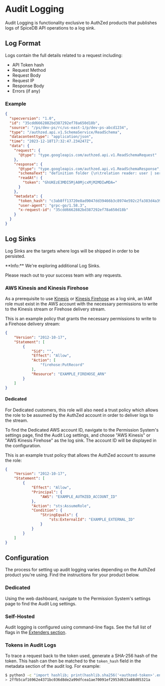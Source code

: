
# Audit Logging

Audit Logging is functionality exclusive to AuthZed products that publishes logs of SpiceDB API operations to a log sink.

## Log Format

Logs contain the full details related to a request including:

- API Token hash
- Request Method
- Request Body
- Request IP
- Response Body
- Errors (if any)

### Example

```json
{
  "specversion": "1.0",
  "id": "35cdd6662882bd387292ef78a650d18b",
  "source": "/ps/dev-ps/rc/us-east-1/p/dev-ps-abcd1234",
  "type": "/authzed.api.v1.SchemaService/ReadSchema",
  "datacontenttype": "application/json",
  "time": "2023-12-18T17:32:47.234247Z",
  "data": {
    "request": {
      "@type": "type.googleapis.com/authzed.api.v1.ReadSchemaRequest"
    },
    "response": {
      "@type": "type.googleapis.com/authzed.api.v1.ReadSchemaResponse",
      "schemaText": "definition folder {\n\trelation reader: user | service\n\tpermission read = reader\n}\n\ndefinition resource {\n\trelation reader: user | service\n\tpermission read = reader\n}\n\ndefinition service {}\n\ndefinition user {}",
      "readAt": {
        "token": "GhUKEzE3MDI5MjA0MjcxMjM2MDIwMDA="
      }
    },
    "metadata": {
      "token_hash": "c3ab8ff13720e8ad9047dd39466b3c8974e592c2fa383d4a3960714caef0c4f2",
      "user-agent": "grpc-go/1.58.3",
      "x-request-id": "35cdd6662882bd387292ef78a650d18b"
    }
  }
}
```

## Log Sinks

Log Sinks are the targets where logs will be shipped in order to be persisted.

<Callout type="info">
  **Info:**
  We're exploring additional Log Sinks.

  Please reach out to your success team with any requests.
</Callout>

### AWS Kinesis and Kinesis Firehose

As a prerequisite to use [Kinesis] or [Kinesis Firehose] as a log sink, an IAM role must exist in the AWS account
with the necessary permissions to write to the Kinesis stream or Firehose delivery stream.

This is an example policy that grants the necessary permissions to write to a Firehose delivery stream:

```json
{
    "Version": "2012-10-17",
    "Statement": [
        {
            "Sid": "",
            "Effect": "Allow",
            "Action": [
                "firehose:PutRecord"
            ],
            "Resource": "EXAMPLE_FIREHOSE_ARN"
        }
    ]
} 
```

[Kinesis]: https://aws.amazon.com/kinesis
[Kinesis Firehose]: https://docs.aws.amazon.com/firehose/latest/dev/what-is-this-service.html

#### Dedicated

For Dedicated customers, this role will also need a trust policy which allows the role to be assumed by the AuthZed account
in order to deliver logs to the stream.

To find the Dedicated AWS account ID, navigate to the Permission System's settings page, find the Audit Log settings,
and choose "AWS Kinesis" or "AWS Kinesis Firehose" as the log sink.
The account ID will be displayed in the configuration.

This is an example trust policy that allows the AuthZed account to assume the role:

```json
{
    "Version": "2012-10-17",
    "Statement": [
        {
            "Effect": "Allow",
            "Principal": {
                "AWS": "EXAMPLE_AUTHZED_ACCOUNT_ID"
            },
            "Action": "sts:AssumeRole",
            "Condition": {
                "StringEquals": {
                    "sts:ExternalId": "EXAMPLE_EXTERNAL_ID"
                }
            }
        }
    ]
}
```

## Configuration

The process for setting up audit logging varies depending on the AuthZed product you're using.
Find the instructions for your product below.

### Dedicated

Using the web dashboard, navigate to the Permission System's settings page to find the Audit Log settings.

### Self-Hosted

Audit logging is configured using command-line flags.
See the full list of flags in the [Extenders section](extenders#flags).

### Tokens in Audit Logs

To trace a request back to the token used, generate a SHA-256 hash of the token. This hash can then be matched to the `token_hash` field in the metadata section of the audit log. For example:

```bash
$ python3 -c "import hashlib; print(hashlib.sha256('<authzed-token>'.encode()).hexdigest())"     
> 2ffb5caf16962e4371bc036d8de2a99dfcea1ae70091ef2953d633a88d05321a  
```
